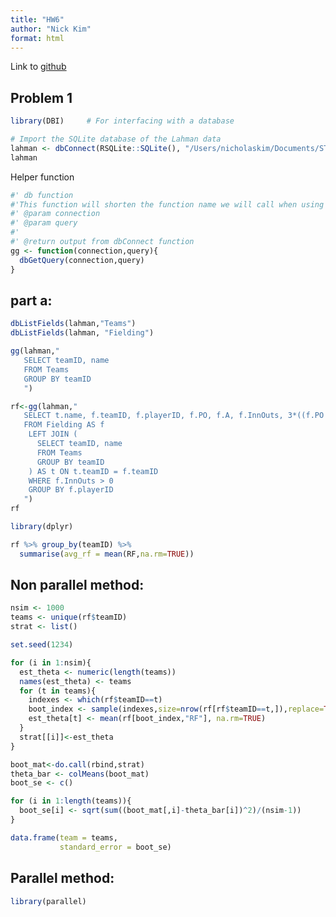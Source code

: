 ```yaml
---
title: "HW6"
author: "Nick Kim"
format: html
---
```


Link to [github]("https://github.com/nick-kimm/STAT-506-Final-HW6.git")

## Problem 1

```r
library(DBI)     # For interfacing with a database

# Import the SQLite database of the Lahman data
lahman <- dbConnect(RSQLite::SQLite(), "/Users/nicholaskim/Documents/STAT 506/HW6/lahman_1871-2022.sqlite")
lahman
```

Helper function
```r
#' db function
#'This function will shorten the function name we will call when using dbConnect for ease of use for the user
#' @param connection 
#' @param query 
#'
#' @return output from dbConnect function
gg <- function(connection,query){
  dbGetQuery(connection,query)
}
```

## part a:
```r
dbListFields(lahman,"Teams")
dbListFields(lahman, "Fielding")
```
```r
gg(lahman,"
   SELECT teamID, name
   FROM Teams
   GROUP BY teamID
   ")

```
```r
rf<-gg(lahman,"
   SELECT t.name, f.teamID, f.playerID, f.PO, f.A, f.InnOuts, 3*((f.PO + f.A)*1.0/f.InnOuts) AS RF
   FROM Fielding AS f
    LEFT JOIN (
      SELECT teamID, name 
      FROM Teams
      GROUP BY teamID
    ) AS t ON t.teamID = f.teamID
    WHERE f.InnOuts > 0
    GROUP BY f.playerID
   ")
rf
```
```r
library(dplyr)

rf %>% group_by(teamID) %>% 
  summarise(avg_rf = mean(RF,na.rm=TRUE))
```
## Non parallel method:
```r
nsim <- 1000
teams <- unique(rf$teamID)
strat <- list()

set.seed(1234)

for (i in 1:nsim){
  est_theta <- numeric(length(teams)) 
  names(est_theta) <- teams
  for (t in teams){
    indexes <- which(rf$teamID==t)
    boot_index <- sample(indexes,size=nrow(rf[rf$teamID==t,]),replace=TRUE)
    est_theta[t] <- mean(rf[boot_index,"RF"], na.rm=TRUE)
  }
  strat[[i]]<-est_theta
}
```

```r
boot_mat<-do.call(rbind,strat)
theta_bar <- colMeans(boot_mat)
boot_se <- c()

for (i in 1:length(teams)){
  boot_se[i] <- sqrt(sum((boot_mat[,i]-theta_bar[i])^2)/(nsim-1))
}

data.frame(team = teams,
           standard_error = boot_se)
```

## Parallel method:

```r
library(parallel)
```



